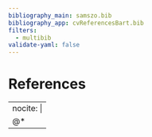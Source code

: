 ```yaml
---
bibliography_main: samszo.bib
bibliography_app: cvReferencesBart.bib
filters:
  - multibib
validate-yaml: false
---
```


# References {.unnumbered}

::: {#refs-main}
---
nocite: |
  @*
---
:::
